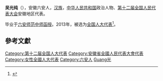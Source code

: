 '''吴光纯'''（{{bd|1965年||}}），安徽六安人，[[汉族|汉族]]，[[中华人民共和国|中华人民共和国]]政治人物、[[第十二届全国人民代表大会|第十二届全国人民代表大会]]安徽地区代表。

毕业于[[六安师范中师函授|六安师范中师函授]]。2013年，被选为[[全国人大代表|全国人大代表]]<ref>{{cite news|title=全国人大代表信息-吴光纯|url=http://210.82.31.1:8084/delegate/viewDelegate.action?dbid=120966|accessdate=2013-03-28|newspaper=全国人大网|archive-url=https://web.archive.org/web/20180929140620/http://www.npc.gov.cn/delegate/viewDelegate.action?dbid=120966|archive-date=2018-09-29|dead-url=yes}}</ref>。

==參考文獻==
{{reflist}}
{{中国政治人物小作品}}
{{DEFAULTSORT:Wu吳}}
[[Category:第十二届全国人大代表|Category:第十二届全国人大代表]]
[[Category:安徽省全國人民代表大會代表|Category:安徽省全國人民代表大會代表]]
[[Category:女性全國人大代表|Category:女性全國人大代表]]
[[Category:六安人|Category:六安人]]
[[Category:吳姓|Guang光]]